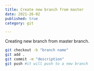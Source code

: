 ```yaml
---
title: Create new branch from master
date: 2021-26-02
published: true
category: git

---
```

Creating new branch from master branch.

```bash
git checkout -b "branch name"
git add .
git commit -m "description"
git push #it will push to a new branch
```